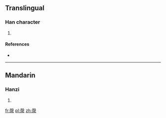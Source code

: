 ==Translingual==

===Han character===
{{Han char|rn=85|rad=水|as=11|sn=14|four=4723<sub>2</sub>|canj=土水水 (GEE)}}

# {{defn|Han|sort=水11}}

====References====
* {{Han ref|kx=0644.200|dkj=18100|dj=1052.040|hdz=31711.140|uh=6F00|ud=28416|bh=E653|bd=58963}}

----

==Mandarin==

===Hanzi===
{{cmn-hanzi|pin=[[biāo]] ([[biao1]]), [[piǎo]] ([[piao3]]), [[piào]] ([[piao4]]), [[qìng]] ([[qing4]])|wg=piao<sup>1</sup>, p'iao<sup>3</sup>, p'iao<sup>4</sup>, ch'ing<sup>4</sup>}}

# {{defn|lang=cmn|sort=水11}}

[[fr:漀]]
[[pl:漀]]
[[zh:漀]]